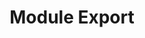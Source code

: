 ---
id: "node_easy_011"
questionType: "MULTIPLE_CHOICE"
title: "Module Export"
description: "Which keyword is used to export a module?"
difficulty: "EASY"
category: "Node.js"
options:
  - "require"
  - "import"
  - "exports"
  - "module.exports"
correctAnswer: 3
---